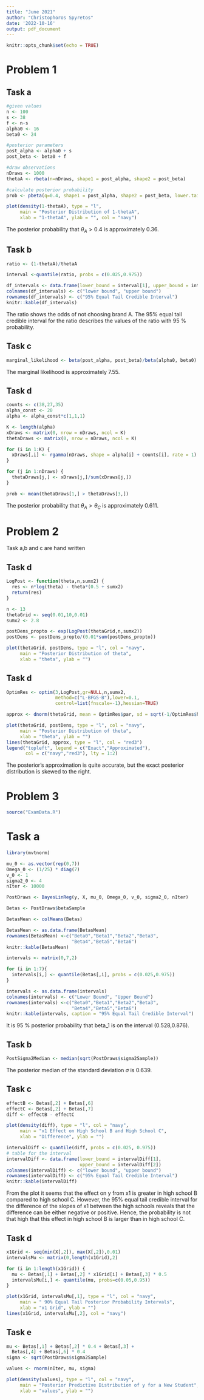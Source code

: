```yaml
---
title: "June 2021"
author: "Christophoros Spyretos"
date: '2022-10-16'
output: pdf_document
---
```


```r
knitr::opts_chunk$set(echo = TRUE)
```

# Problem 1

## Task a

```r
#given values
n <- 100
s <- 38
f <- n-s
alpha0 <- 16
beta0 <- 24

#posterior parameters
post_alpha <- alpha0 + s
post_beta <- beta0 + f

#draw observations
nDraws <- 1000
thetaA <- rbeta(n=nDraws, shape1 = post_alpha, shape2 = post_beta)

#calculate posterior probability
prob <- pbeta(q=0.4, shape1 = post_alpha, shape2 = post_beta, lower.tail = FALSE)

plot(density(1-thetaA), type = "l", 
     main = "Posterior Distribution of 1-thetaA", 
     xlab = "1-thetaA", ylab = "", col = "navy")
```

The posterior probability that $\theta_{A} > 0.4$ is approximately 0.36.

## Task b

```r
ratio <- (1-thetaA)/thetaA

interval <-quantile(ratio, probs = c(0.025,0.975))

df_intervals <- data.frame(lower_bound = interval[1], upper_bound = interval[2])
colnames(df_intervals) <- c("lower bound", "upper bound")
rownames(df_intervals) <- c("95% Equal Tail Credible Interval")
knitr::kable(df_intervals)
```

The ratio shows the odds of not choosing brand A. The 95% equal tail credible interval for the ratio describes the values of the ratio with 95 % probability.

## Task c

```r
marginal_likelihood <- beta(post_alpha, post_beta)/beta(alpha0, beta0)
```

The marginal likelihood is approximately 7.55.

## Task d

```r
counts <- c(38,27,35) 
alpha_const <- 20
alpha <- alpha_const*c(1,1,1) 

K <- length(alpha)
xDraws <- matrix(0, nrow = nDraws, ncol = K)
thetaDraws <- matrix(0, nrow = nDraws, ncol = K)

for (i in 1:K) {
  xDraws[,i] <- rgamma(nDraws, shape = alpha[i] + counts[i], rate = 1)
}

for (j in 1:nDraws) {
  thetaDraws[j,] <- xDraws[j,]/sum(xDraws[j,])
}

prob <- mean(thetaDraws[1,] > thetaDraws[3,])
```

The posterior probability that $\theta_A > \theta_C$ is approximately 0.611.

# Problem 2

Task a,b and c are hand written  

## Task d

```r
LogPost <- function(theta,n,sumx2) { 
  res <- n*log(theta) - theta*(0.5 + sumx2) 
  return(res)
}

n <- 13
thetaGrid <- seq(0.01,10,0.01)
sumx2 <- 2.8

postDens_propto <- exp(LogPost(thetaGrid,n,sumx2))
postDens <- postDens_propto/(0.01*sum(postDens_propto))

plot(thetaGrid, postDens, type = "l", col = "navy",
     main = "Posterior Distribution of theta",
     xlab = "theta", ylab = "")
```

## Task d

```r
OptimRes <- optim(3,LogPost,gr=NULL,n,sumx2,
                  method=c("L-BFGS-B"),lower=0.1,
                  control=list(fnscale=-1),hessian=TRUE)

approx <- dnorm(thetaGrid, mean = OptimRes$par, sd = sqrt(-1/OptimRes$hessian))

plot(thetaGrid, postDens, type = "l", col = "navy",
     main = "Posterior Distribution of theta",
     xlab = "theta", ylab = "")
lines(thetaGrid, approx, type = "l", col = "red3")
legend("topleft", legend = c("Exact","Approximated"), 
       col = c("navy","red3"), lty = 1:2)
```

The posterior's approximation is quite accurate, but the exact posterior distribution is skewed to the right.

# Problem 3

```r
source("ExamData.R")
```

# Task a

```r
library(mvtnorm)

mu_0 <- as.vector(rep(0,7))
Omega_0 <- (1/25) * diag(7)
v_0 <- 1
sigma2_0 <- 4
nIter <- 10000

PostDraws <- BayesLinReg(y, X, mu_0, Omega_0, v_0, sigma2_0, nIter)

Betas <- PostDraws$betaSample

BetasMean <- colMeans(Betas)

BetasMean <- as.data.frame(BetasMean)
rownames(BetasMean) <-c("Beta0","Beta1","Beta2","Beta3",
                        "Beta4","Beta5","Beta6")
knitr::kable(BetasMean)

intervals <- matrix(0,7,2)

for (i in 1:7){
  intervals[i,] <- quantile(Betas[,i], probs = c(0.025,0.975))
}

intervals <- as.data.frame(intervals)
colnames(intervals) <- c("Lower Bound", "Upper Bound")
rownames(intervals) <-c("Beta0","Beta1","Beta2","Beta3",
                        "Beta4","Beta5","Beta6")
knitr::kable(intervals, caption = "95% Equal Tail Credible Interval")
```

It is 95 % posterior probability that beta_1 is on the interval (0.528,0.876).

## Task b

```r
PostSigma2Median <- median(sqrt(PostDraws$sigma2Sample))
```

The posterior median of the standard deviation $\sigma$ is 0.639.

## Task c

```r
effectB <- Betas[,2] + Betas[,6]
effectC <- Betas[,2] + Betas[,7]
diff <- effectB - effectC

plot(density(diff), type = "l", col = "navy",
     main = "x1 Effect on High School B and High School C",
     xlab = "Difference", ylab = "")

intervalDiff <- quantile(diff, probs = c(0.025, 0.975))
# table for the interval
intervalDiff <- data.frame(lower_bound = intervalDiff[1], 
                           upper_bound = intervalDiff[2])
colnames(intervalDiff) <- c("lower bound", "upper bound")
rownames(intervalDiff) <- c("95% Equal Tail Credible Interval")
knitr::kable(intervalDiff)
```

From the plot it seems that the effect on y from x1 is greater in high school B compared to high school C. However, the 95% equal tail credible interval for the difference of the slopes of x1 between the high schools reveals that the difference can be either negative or positive. Hence, the probability is not that high that this effect in high school B is larger than in high school C.

## Task d

```r
x1Grid <- seq(min(X[,2]), max(X[,2]),0.01)
intervalsMu <- matrix(0,length(x1Grid),2)

for (i in 1:length(x1Grid)) {
  mu <- Betas[,1] + Betas[,2] * x1Grid[i] + Betas[,3] * 0.5
  intervalsMu[i,] <- quantile(mu, probs=c(0.05,0.95))
}

plot(x1Grid, intervalsMu[,1], type = "l", col = "navy", 
     main = " 90% Equal Tail Posterior Probability Intervals",
     xlab = "x1 Grid", ylab = "")
lines(x1Grid, intervalsMu[,2], col = "navy")

```

## Task e

```r
mu <- Betas[,1] + Betas[,2] * 0.4 + Betas[,3] + 
  Betas[,4] + Betas[,6] * 0.4
sigma <- sqrt(PostDraws$sigma2Sample)

values <- rnorm(nIter, mu, sigma)

plot(density(values), type = "l", col = "navy",
     main = "Posterior Predictive Distribution of y for a New Student",
     xlab = "values", ylab = "")

```












